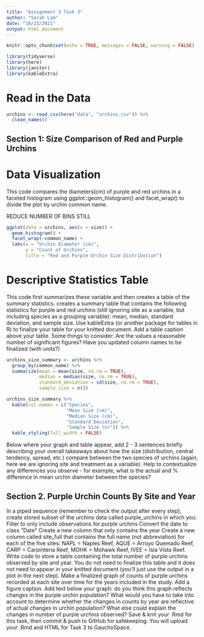 ```yaml
---
title: "Assignment 3 Task 3"
author: "Sarah Lam"
date: "10/23/2021"
output: html_document
---
```


```r
knitr::opts_chunk$set(echo = TRUE, messages = FALSE, warning = FALSE)

library(tidyverse)
library(here)
library(janitor)
library(kableExtra)
```

# Read in the Data

```r
urchins <- read_csv(here("data", "urchins.csv")) %>% 
  clean_names()
```

## Section 1: Size Comparison of Red and Purple Urchins

# Data Visualization

This code compares the diameters(cm) of purple and red urchins in a faceted histogram using ggplot::geom_histogram() and facet_wrap() to divide the plot by urchin common name. 

REDUCE NUMBER OF BINS STILL 

```r
ggplot(data = urchins, aes(x = size)) +
  geom_histogram() +
  facet_wrap(~common_name) +
  labs(x = "Urchin Diameter (cm)",
       y = "Count of Urchins",
       title = "Red and Purple Urchin Size Distribution")
```

# Descriptive Statistics Table

This code first summarizes these variable and then creates a table of the summary statistics. creates a summary table that contains the following statistics for purple and red urchins (still ignoring site as a variable, but including species as a grouping variable): mean, median, standard deviation, and sample size. Use kableExtra (or another package for tables in R) to finalize your table for your knitted document. Add a table caption above your table. Some things to consider:
Are the values a reasonable number of significant figures?
Have you updated column names to be finalized (with units?)

```r
urchins_size_summary <- urchins %>% 
  group_by(common_name) %>% 
  summarize(mean = mean(size, na.rm = TRUE),
            median = median(size, na.rm = TRUE),
            standard_deviation = sd(size, na.rm = TRUE),
            sample_size = n())

urchins_size_summary %>% 
  kable(col.names = c("Species",
                      "Mean Size (cm)",
                      "Median Size (cm)",
                      "Standard Deviation",
                      "Sample Size (n)")) %>% 
  kable_styling(full_width = FALSE)
```


Below where your graph and table appear, add 2 - 3 sentences briefly describing your overall takeaways about how the size (distribution, central tendency, spread, etc.) compare between the two species of urchins (again, here we are ignoring site and treatment as a variable). Help to contextualize any differences you observe - for example, what is the actual and % difference in mean urchin diameter between the species? 

## Section 2. Purple Urchin Counts By Site and Year

In a piped sequence (remember to check the output after every step), create stored subset of the urchins data called purple_urchins in which you: 
Filter to only include observations for purple urchins
Convert the date to class “Date” 
Create a new column that only contains the year
Create a new column called site_full that contains the full name (not abbreviation) for each of the five sites: NAPL = Naples Reef, AQUE = Arroyo Quemado Reef, CARP = Carpinteria Reef, MOHK = Mohawk Reef, IVEE = Isla Vista Reef. 
Write code to store a table containing the total number of purple urchins observed by site and year. You do not need to finalize this table and it does not need to appear in your knitted document (you’ll just use the output in a plot in the next step).
Make a finalized graph of counts of purple urchins recorded at each site over time for the years included in the study. Add a figure caption.
Add text below your graph: do you think this graph reflects changes in the purple urchin population? What would you have to take into account to determine whether the changes in counts by year are reflective of actual changes in urchin population? What else could explain the changes in number of purple urchins observed? 
Save & knit your .Rmd for this task, then commit & push to GitHub for safekeeping. You will upload your .Rmd and HTML for Task 3 to GauchoSpace. 








